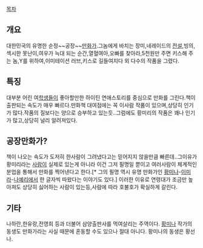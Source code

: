 [[목차]]
== 개요 ==
대한민국의 유명한 순정~~공장~~[[만화가]].그놈에게 바치는 장미,네레이드의 [[전설]],빙의, 
섹시한 못난이,여우가 늑대 되는 순간,열혈여아,오빠를 찾아라,5천원만 주면 키스해 주는 놈,Y를 위하여,이미테이션 러브,키스로 길들여지다 외 다수의 작품을 그렸다.

== 특징  ==
대부분 어린 여[[학생]]들이 좋아할만한 하이틴 연애스토리를 중심으로 만화를 그린다.책이 출판되는 속도가 매우 빠르다.만화책 대여점에는 꼭 이사람 작품이 있으며,상당히 인기가 많다.작품의 질보다는 양으로 승부하고 있는듯..그럼에도 황미리의 작품은 꽤나 인기가 많고,상당히 널리 알려져있다.

== 공장만화가? ==
책이 나오는 속도가 도저히 한사람이 그려냈다고는 믿어지지 않을만큼 빠른데..그이유가 황미리라는 [[사람]]이 실제로 있는게 아니라 이건 그저 필명일 뿐이고 여러사람이 체계적인 분업을 통해서 만화를 찍어낸다고 한다.[* 그의 필명 역시 유명 만화가인 [[황미나]]-[[이미라]]-[[나예리]]에서 한 글자씩 따왔다는 이야기도 있다.]
이러한 이유로 연령대가 조금만 높아져도 상당히 싫어하는 사람이 있는등,사람에 따라 호불호가 확실하게 갈린다.

== 기타 ==
나하란,한유랑,전영희 등과 더불어 삼양출판사를 먹여살리는 주역이다.
[[황미나]] 작가의 동생도 만화가라는 사실 때문에 혼동할 수도 있으나 절대 아니다. 황미나의 동생은 황선나.

